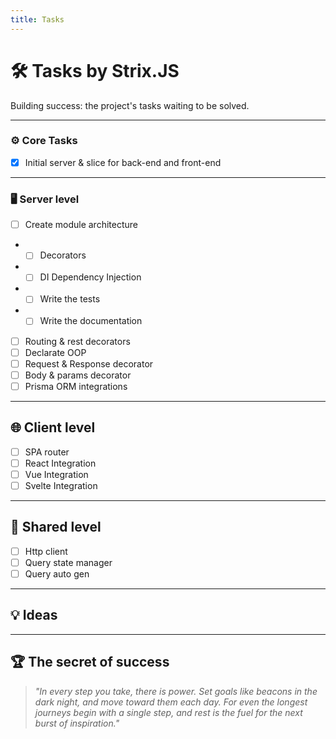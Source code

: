 ```yaml
---
title: Tasks
---
```


# 🛠️ **Tasks by Strix.JS**

Building success: the project's tasks waiting to be solved.

---

### ⚙️ Core Tasks

- [x] Initial server & slice for back-end and front-end

---

### 🖥️ Server level

- [ ] Create module architecture
- - [ ] Decorators
- - [ ] DI Dependency Injection
- - [ ] Write the tests
- - [ ] Write the documentation
- [ ] Routing & rest decorators
- [ ] Declarate OOP
- [ ] Request & Response decorator
- [ ] Body & params decorator
- [ ] Prisma ORM integrations

---

## 🌐 Client level

- [ ] SPA router
- [ ] React Integration
- [ ] Vue Integration
- [ ] Svelte Integration

---

## 🔄 Shared level

- [ ] Http client
- [ ] Query state manager
- [ ] Query auto gen

---

## 💡 **Ideas**

---

## 🏆 **The secret of success**

> _"In every step you take, there is power. Set goals like beacons in the dark night, and move toward them each day. For even the longest journeys begin with a single step, and rest is the fuel for the next burst of inspiration."_
